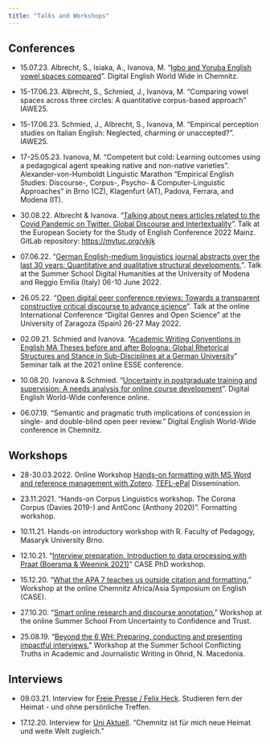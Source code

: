 ```yaml
---
title: "Talks and Workshops"
---
```


## Conferences

- 15.07.23. Albrecht, S., Isiaka, A., Ivanova, M. "[Igbo and Yoruba English vowel spaces compared](https://tuc.cloud/index.php/s/2dJMWmZCooa29gr)". Digital English World Wide in Chemnitz.

- 15-17.06.23. Albrecht, S., Schmied, J., Ivanova, M. "Comparing vowel spaces across three circles: A quantitative corpus-based approach" IAWE25.

- 15-17.06.23. Schmied, J., Albrecht, S., Ivanova, M. "Empirical perception studies on Italian English: Neglected, charming or unaccepted?". IAWE25.

- 17-25.05.23. Ivanova, M. "Competent but cold: Learning outcomes using a pedagogical agent speaking native and non-native varieties". Alexander-von-Humboldt Linguistic Marathon "Empirical English Studies: Discourse-, Corpus-, Psycho- & Computer-Linguistic Approaches" in Brno (CZ), Klagenfurt (AT), Padova, Ferrara, and Modena (IT).

- 30.08.22. Albrecht & Ivanova. "[Talking about news articles related to the Covid Pandemic on Twitter. Global Discourse and Intertextuality](https://tuc.cloud/index.php/s/AsrfXfmrxRiCHWK)". Talk at the European Society for the Study of English Conference 2022 Mainz. GitLab repository: [https://mytuc.org/vkjk](https://mytuc.org/vkjk)

- 07.06.22. "[German English-medium linguistics journal abstracts over the last 30 years: Quantitative and qualitative structural developments.](https://tuc.cloud/index.php/s/pxQeBZi3FStH8Ts)". Talk at the Summer School Digital Humanities at the University of Modena and Reggio Emilia (Italy) 06-10 June 2022.

- 26.05.22. "[Open digital peer conference reviews: Towards a transparent constructive critical discourse to advance science](https://tuc.cloud/index.php/s/6RqXp8xbTty3gPP)". Talk at the online International Conference “Digital Genres and Open Science” at the University of Zaragoza (Spain) 26-27 May 2022.

- 02.09.21. Schmied and Ivanova. "[Academic Writing Conventions in English MA Theses before and after Bologna: Global Rhetorical Structures and Stance in Sub-Disciplines at a German University](https://tuc.cloud/index.php/s/gXmiikLmTz8Jn7t)" Seminar talk at the 2021 online ESSE conference.

- 10.08.20. Ivanova & Schmied. “[Uncertainty in postgraduate training and supervision: A needs analysis for online course development](https://tuc.cloud/index.php/s/m52AtZEsi3p4jcW)”. Digital English World-Wide conference online.

- 06.07.19. “Semantic and pragmatic truth implications of concession in single- and double-blind open peer review.” Digital English World-Wide conference in Chemnitz.

## Workshops

- 28-30.03.2022. Online Workshop [Hands-on formatting with MS Word and reference management with Zotero](https://tuc.cloud/index.php/s/onejf2Fiq7PrZ2e). [TEFL-ePal](https://www.tu-chemnitz.de/phil/english/sections/ling/TEFL-ePal/TEFL-ePal.php) Dissemination.

- 23.11.2021. "Hands-on Corpus Linguistics workshop. The Corona Corpus (Davies 2019-) and AntConc (Anthony 2020)". Formatting workshop.

- 10.11.21. Hands-on introductory workshop with R. Faculty of Pedagogy, Masaryk University Brno.

- 12.10.21. "[Interview preparation. Introduction to data processing with Praat (Boersma & Weenink 2021)](https://tuc.cloud/index.php/s/57EX9NsZNmE2Lsk)" CASE PhD workshop.

- 15.12.20. “[What the APA 7 teaches us outside citation and formatting.](https://tuc.cloud/index.php/s/AoFpm9DqE7dARg3)” Workshop at the online Chemnitz Africa/Asia Symposium on English (CASE).

- 27.10.20. “[Smart online research and discourse annotation.](https://tuc.cloud/index.php/s/aTwT4ieRHsNWocB)” Workshop at the online Summer School From Uncertainty to Confidence and Trust. 

- 25.08.19. “[Beyond the 6 WH: Preparing, conducting and presenting impactful interviews.](https://tuc.cloud/index.php/s/e579X45oSzo6HoL)” Workshop at the Summer School Conflicting Truths in Academic and Journalistic Writing in Ohrid, N. Macedonia.

## Interviews

- 09.03.21. Interview for [Freie Presse / Felix Heck](https://www.freiepresse.de/chemnitz/studieren-fern-der-heimat-und-ohne-pers-nliche-treffen-artikel11383443). Studieren fern der Heimat - und ohne persönliche Treffen.

- 17.12.20. Interview for [Uni Aktuell](https://www.tu-chemnitz.de/tu/pressestelle/aktuell/10495). "Chemnitz ist für mich neue Heimat und weite Welt zugleich."

